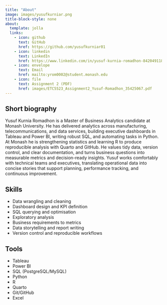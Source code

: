 ```yaml
---
title: "About"
image: images/yusufkurniar.png
title-block-style: none
about:
  template: jolla
  links:
    - icon: github
      text: GitHub
      href: https://github.com/yusufkurniar01
    - icon: linkedin
      text: LinkedIn
      href: https://www.linkedin.com/in/yusuf-kurnia-romadhon-842049118
    - icon: envelope
      text: Email
      href: mailto:yrom0002@student.monash.edu
    - icon: file
      text: Assignment 2 (PDF)
      href: images/ETC5523_Assignment2_Yusuf-Romadhon_35425067.pdf
---
```


## Short biography

Yusuf Kurnia Romadhon is a Master of Business Analytics candidate at Monash University. He has delivered analytics across manufacturing, telecommunications, and data services, building executive dashboards in Tableau and Power BI, writing robust SQL, and automating tasks in Python. At Monash he is strengthening statistics and learning R to produce reproducible analysis with Quarto and GitHub. He values tidy data, version control, and clear documentation, and turns business questions into measurable metrics and decision-ready insights. Yusuf works comfortably with technical teams and executives, translating operational data into concise stories that support planning, performance tracking, and continuous improvement.

## Skills

<div class="two-col">
<ul>
  <li>Data wrangling and cleaning</li>
  <li>Dashboard design and KPI definition</li>
  <li>SQL querying and optimisation</li>
  <li>Exploratory analysis</li>
  <li>Business requirements to metrics</li>
  <li>Data storytelling and report writing</li>
  <li>Version control and reproducible workflows</li>
</ul>
</div>

## Tools

<div class="two-col">
<ul>
  <li>Tableau</li>
  <li>Power BI</li>
  <li>SQL (PostgreSQL/MySQL)</li>
  <li>Python</li>
  <li>R</li>
  <li>Quarto</li>
  <li>Git/GitHub</li>
  <li>Excel</li>
</ul>
</div>
